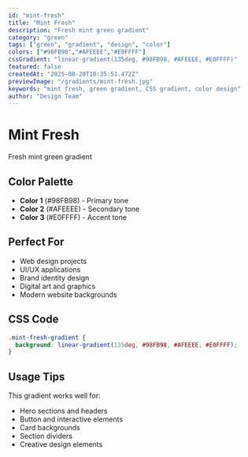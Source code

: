 ```yaml
---
id: "mint-fresh"
title: "Mint Fresh"
description: "Fresh mint green gradient"
category: "green"
tags: ["green", "gradient", "design", "color"]
colors: ["#98FB98","#AFEEEE","#E0FFFF"]
cssGradient: "linear-gradient(135deg, #98FB98, #AFEEEE, #E0FFFF)"
featured: false
createdAt: "2025-08-20T10:35:51.472Z"
previewImage: "/gradients/mint-fresh.jpg"
keywords: "mint fresh, green gradient, CSS gradient, color design"
author: "Design Team"
---
```


# Mint Fresh

Fresh mint green gradient

## Color Palette

- **Color 1** (#98FB98) - Primary tone
- **Color 2** (#AFEEEE) - Secondary tone
- **Color 3** (#E0FFFF) - Accent tone

## Perfect For

- Web design projects
- UI/UX applications
- Brand identity design
- Digital art and graphics
- Modern website backgrounds

## CSS Code

```css
.mint-fresh-gradient {
  background: linear-gradient(135deg, #98FB98, #AFEEEE, #E0FFFF);
}
```

## Usage Tips

This gradient works well for:
- Hero sections and headers
- Button and interactive elements
- Card backgrounds
- Section dividers
- Creative design elements

